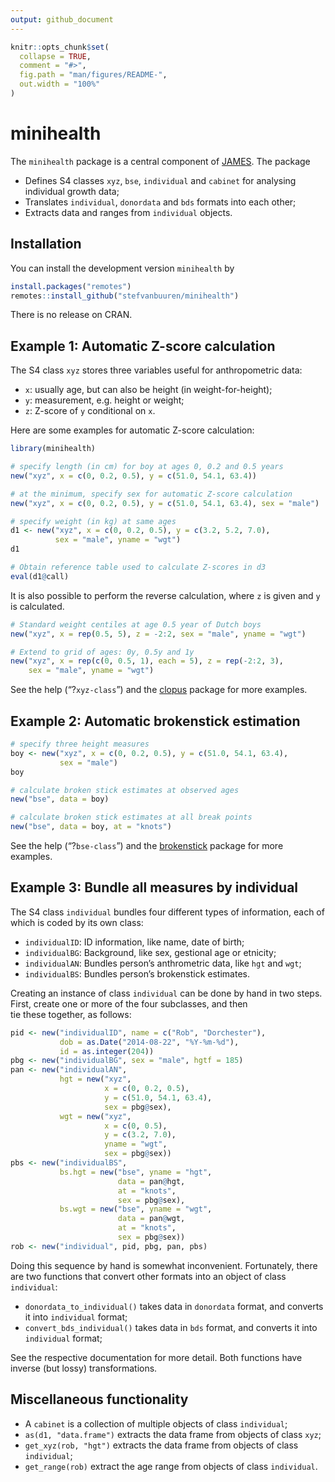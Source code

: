 ---
output: github_document
---

<!-- README.md is generated from README.Rmd. Please edit that file -->

```{r, include = FALSE}
knitr::opts_chunk$set(
  collapse = TRUE,
  comment = "#>",
  fig.path = "man/figures/README-",
  out.width = "100%"
)
```
# minihealth

<!-- badges: start -->
<!-- badges: end -->

The `minihealth` package is a central component of 
[JAMES](https://github.com/stefvanbuuren/james). The package

- Defines S4 classes `xyz`, `bse`, `individual` and `cabinet` for analysing individual growth data; 
- Translates `individual`, `donordata` and `bds` formats into each other;
- Extracts data and ranges from `individual` objects.

## Installation

You can install the development version `minihealth` by

```{r eval = FALSE}
install.packages("remotes")
remotes::install_github("stefvanbuuren/minihealth")
```

There is no release on CRAN.

## Example 1: Automatic Z-score calculation

The S4 class `xyz` stores three variables useful for anthropometric data: 

- `x`: usually age, but can also be height (in weight-for-height);
- `y`: measurement, e.g. height or weight;
- `z`: Z-score of `y` conditional on `x`.

Here are some examples for automatic Z-score calculation:

```{r xyz1}
library(minihealth)

# specify length (in cm) for boy at ages 0, 0.2 and 0.5 years
new("xyz", x = c(0, 0.2, 0.5), y = c(51.0, 54.1, 63.4))

# at the minimum, specify sex for automatic Z-score calculation
new("xyz", x = c(0, 0.2, 0.5), y = c(51.0, 54.1, 63.4), sex = "male")

# specify weight (in kg) at same ages
d1 <- new("xyz", x = c(0, 0.2, 0.5), y = c(3.2, 5.2, 7.0), 
          sex = "male", yname = "wgt")
d1

# Obtain reference table used to calculate Z-scores in d3
eval(d1@call)
```

It is also possible to perform the reverse calculation, where `z` 
is given and `y` is calculated.

```{r xyz2}
# Standard weight centiles at age 0.5 year of Dutch boys
new("xyz", x = rep(0.5, 5), z = -2:2, sex = "male", yname = "wgt")

# Extend to grid of ages: 0y, 0.5y and 1y
new("xyz", x = rep(c(0, 0.5, 1), each = 5), z = rep(-2:2, 3), 
    sex = "male", yname = "wgt")
```

See the help ("?`xyz-class`") and the 
[clopus](https://github.com/stefvanbuuren/clopus) package for more examples.

## Example 2: Automatic brokenstick estimation

```{r}
# specify three height measures
boy <- new("xyz", x = c(0, 0.2, 0.5), y = c(51.0, 54.1, 63.4), 
           sex = "male")
boy

# calculate broken stick estimates at observed ages
new("bse", data = boy)

# calculate broken stick estimates at all break points
new("bse", data = boy, at = "knots")
```

See the help ("?`bse-class`") and the 
[brokenstick](https://github.com/stefvanbuuren/brokenstick) package for more examples.

## Example 3: Bundle all measures by individual

The S4 class `individual` bundles four different types of information, 
each of which is coded by its own class:

- `individualID`: ID information, like name, date of birth;
- `individualBG`: Background, like sex, gestional age or etnicity;
- `individualAN`: Bundles person's anthrometric data, like `hgt` and `wgt`;
- `individualBS`: Bundles person's brokenstick estimates.

Creating an instance of class `individual` can be done by hand in two 
steps. First, create one or more of the four subclasses, and then  
tie these together, as follows:

```{r individual}
pid <- new("individualID", name = c("Rob", "Dorchester"),
           dob = as.Date("2014-08-22", "%Y-%m-%d"), 
           id = as.integer(204))
pbg <- new("individualBG", sex = "male", hgtf = 185)
pan <- new("individualAN",
           hgt = new("xyz", 
                     x = c(0, 0.2, 0.5), 
                     y = c(51.0, 54.1, 63.4), 
                     sex = pbg@sex),
           wgt = new("xyz", 
                     x = c(0, 0.5), 
                     y = c(3.2, 7.0), 
                     yname = "wgt", 
                     sex = pbg@sex))
pbs <- new("individualBS",
           bs.hgt = new("bse", yname = "hgt",
                        data = pan@hgt,
                        at = "knots",
                        sex = pbg@sex),
           bs.wgt = new("bse", yname = "wgt", 
                        data = pan@wgt, 
                        at = "knots",
                        sex = pbg@sex))
rob <- new("individual", pid, pbg, pan, pbs)
```


Doing this sequence by hand is somewhat inconvenient. 
Fortunately, there are two functions that convert other formats
into an object of class `individual`:

- `donordata_to_individual()` takes data in `donordata` format, and converts it into `individual` format;
- `convert_bds_individual()` takes data in `bds` format, and converts it into `individual` format;

See the respective documentation for more detail. Both functions have 
inverse (but lossy) transformations.


## Miscellaneous functionality

- A `cabinet` is a collection of multiple objects of class `individual`;
- `as(d1, "data.frame")` extracts the data frame from objects of class `xyz`;
- `get_xyz(rob, "hgt")` extracts the data frame from objects of class `individual`;
- `get_range(rob)` extract the age range from objects of class `individual`.



